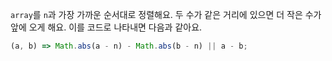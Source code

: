 `array`를 `n`과 가장 가까운 순서대로 정렬해요. 두 수가 같은 거리에 있으면 더 작은 수가 앞에 오게 해요.
이를 코드로 나타내면 다음과 같아요.

```js
(a, b) => Math.abs(a - n) - Math.abs(b - n) || a - b;
```
